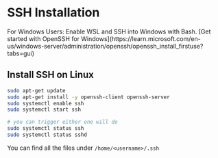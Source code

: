 # SSH Installation

<Callout title="More Information" type="info">
  For Windows Users: Enable WSL and SSH into Windows with Bash.  
  [Get started with OpenSSH for Windows](https://learn.microsoft.com/en-us/windows-server/administration/openssh/openssh_install_firstuse?tabs=gui)
</Callout>

## Install SSH on Linux

```bash
sudo apt-get update
sudo apt-get install -y openssh-client openssh-server
sudo systemctl enable ssh
sudo systemctl start ssh

# you can trigger either one will do
sudo systemctl status ssh
sudo systemctl status sshd
```

You can find all the files under `/home/<username>/.ssh`